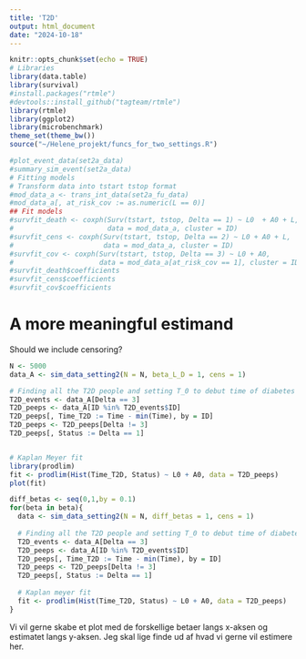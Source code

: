 ```yaml
---
title: 'T2D'
output: html_document
date: "2024-10-18"
---
```


```r
knitr::opts_chunk$set(echo = TRUE)
# Libraries
library(data.table)
library(survival)
#install.packages("rtmle")
#devtools::install_github("tagteam/rtmle")
library(rtmle)
library(ggplot2)
library(microbenchmark)
theme_set(theme_bw())
source("~/Helene_projekt/funcs_for_two_settings.R")
```


```r
#plot_event_data(set2a_data)
#summary_sim_event(set2a_data)
# Fitting models
# Transform data into tstart tstop format
#mod_data_a <- trans_int_data(set2a_fu_data)
#mod_data_a[, at_risk_cov := as.numeric(L == 0)]
## Fit models
#survfit_death <- coxph(Surv(tstart, tstop, Delta == 1) ~ L0  + A0 + L, 
#                       data = mod_data_a, cluster = ID)
#survfit_cens <- coxph(Surv(tstart, tstop, Delta == 2) ~ L0 + A0 + L, 
#                      data = mod_data_a, cluster = ID)
#survfit_cov <- coxph(Surv(tstart, tstop, Delta == 3) ~ L0 + A0, 
#                     data = mod_data_a[at_risk_cov == 1], cluster = ID)
#survfit_death$coefficients 
#survfit_cens$coefficients 
#survfit_cov$coefficients
```

# A more meaningful estimand

Should we include censoring?

```r
N <- 5000
data_A <- sim_data_setting2(N = N, beta_L_D = 1, cens = 1)

# Finding all the T2D people and setting T_0 to debut time of diabetes
T2D_events <- data_A[Delta == 3]
T2D_peeps <- data_A[ID %in% T2D_events$ID]
T2D_peeps[, Time_T2D := Time - min(Time), by = ID]
T2D_peeps <- T2D_peeps[Delta != 3]
T2D_peeps[, Status := Delta == 1]


# Kaplan Meyer fit
library(prodlim)
fit <- prodlim(Hist(Time_T2D, Status) ~ L0 + A0, data = T2D_peeps)
plot(fit)
```
```r
diff_betas <- seq(0,1,by = 0.1)
for(beta in beta){
  data <- sim_data_setting2(N = N, diff_betas = 1, cens = 1)
  
  # Finding all the T2D people and setting T_0 to debut time of diabetes
  T2D_events <- data_A[Delta == 3]
  T2D_peeps <- data_A[ID %in% T2D_events$ID]
  T2D_peeps[, Time_T2D := Time - min(Time), by = ID]
  T2D_peeps <- T2D_peeps[Delta != 3]
  T2D_peeps[, Status := Delta == 1]
  
  # Kaplan meyer fit
  fit <- prodlim(Hist(Time_T2D, Status) ~ L0 + A0, data = T2D_peeps)
}
```


Vi vil gerne skabe et plot med de forskellige betaer langs x-aksen og estimatet langs y-aksen. Jeg skal lige finde ud af hvad vi gerne vil estimere her. 


